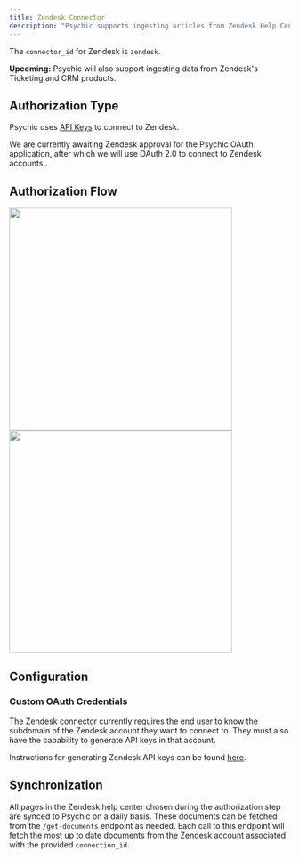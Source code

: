 ```yaml
---
title: Zendesk Connector
description: "Psychic supports ingesting articles from Zendesk Help Center."
---
```

The `connector_id` for Zendesk is `zendesk`.

<Tip>**Upcoming:** Psychic will also support ingesting data from Zendesk's Ticketing and CRM products. </Tip>

## Authorization Type
Psychic uses [API Keys](https://support.zendesk.com/hc/en-us/articles/4408889192858-Generating-a-new-API-token) to connect to Zendesk. 

<Tip>We are currently awaiting Zendesk approval for the Psychic OAuth application, after which we will use OAuth 2.0 to connect to Zendesk accounts.. </Tip>

## Authorization Flow
<Accordion title="Show screenshots">
<img width="400" src="https://github.com/psychicapi/docs/assets/14931371/40402d0d-4f62-4067-ad5c-85c31cc5e07e"/>
<img width="400" src="https://github.com/psychicapi/docs/assets/14931371/16804cff-6d0d-4cb0-9615-e1a133ea87c5"/>
</Accordion>

## Configuration

### Custom OAuth Credentials
The Zendesk connector currently requires the end user to know the subdomain of the Zendesk account they want to connect to. They must also have the capability to generate API keys in that account.

Instructions for generating Zendesk API keys can be found [here](https://support.zendesk.com/hc/en-us/articles/4408889192858-Generating-a-new-API-token).

## Synchronization
All pages in the Zendesk help center chosen during the authorization step are synced to Psychic on a daily basis. These documents can be fetched from the `/get-documents` endpoint as needed. Each call to this endpoint will fetch the most up to date documents from the Zendesk account associated with the provided `connection_id`. 
